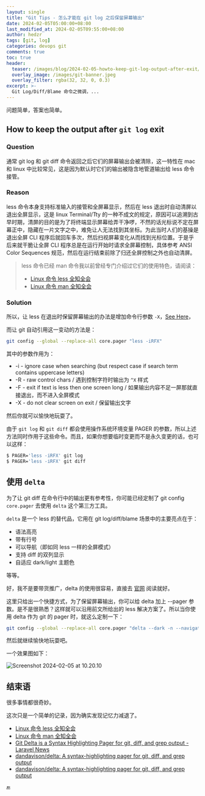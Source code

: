 ```yaml
---
layout: single
title: "Git Tips - 怎么才能在 git log 之后保留屏幕输出"
date: 2024-02-05T05:00:00+08:00
last_modified_at: 2024-02-05T09:55:00+08:00
author: hedzr
tags: [git, log]
categories: devops git
comments: true
toc: true
header:
  teaser: /images/blog/2024-02-05-howto-keep-git-log-output-after-exit/Screenshot%202024-02-05%20at%2010.20.10.png
  overlay_image: /images/git-banner.jpeg
  overlay_filter: rgba(32, 32, 0, 0.3)
excerpt: >-
  Git Log/Diff/Blame 命令之微调，...
---
```


问题简单，答案也简单。

## How to keep the output after `git log` exit

### Question

通常 git log 和 git diff 命令返回之后它们的屏幕输出会被清除，这一特性在 mac 和 linux 中比较常见，这是因为默认时它们的输出被隐含地管道输出给 less 命令接管。

### Reason

less 命令本身支持标准输入的接管和全屏幕显示，然后在 less 退出时自动清屏以退出全屏显示，这是 linux Terminal/Tty 的一种不成文的规定，原因可以追溯到古早时期，清屏的目的是为了将终端显示屏幕给弄干净啰，不然的话光标说不定在屏幕正中，隐藏在一片文字之中，难免让人无法找到其坐标。为此当时人们的基操是退出全屏 CLI 程序后就回车多次，然后扫视屏幕变化从而找到光标位置。于是乎后来就干脆让全屏 CLI 程序总是在运行开始时请求全屏幕控制，具体参考 ANSI Color Sequences 规范，然后在运行结束前除了归还全屏控制之外也自动清屏。

> less 命令已经 man 命令我以前曾经专门介绍过它们的使用特色，请阅读：
>
> - [Linux 命令 less 全知全会](https://hedzr.com/devops/linux/linux-less-command/)
> - [Linux 命令 man 全知全会](https://hedzr.com/devops/linux/linux-man-command/)

### Solution

所以，让 less 在退出时保留屏幕输出的办法是增加命令行参数 `-X`，[See Here](https://hedzr.com/devops/linux/linux-less-command/#less)，

而让 git 自动引用这一变动的方法是：

```bash
git config --global --replace-all core.pager "less -iRFX"
```

其中的参数作用为：

- -i - ignore case when searching (but respect case if search term contains uppercase letters)
- -R - raw control chars / 遇到控制字符时输出为 `^X` 样式
- -F - exit if text is less then one screen long / 如果输出内容不足一屏那就直接退出，而不进入全屏模式
- -X - do not clear screen on exit / 保留输出文字

然后你就可以愉快地玩耍了。

由于 `git log` 和 `git diff` 都会使用操作系统环境变量 PAGER 的参数，所以上述方法同时作用于这些命令。而且，如果你想要临时变更而不是永久变更的话，也可以这样：

```bash
$ PAGER='less -iRFX' git log
$ PAGER='less -iRFX' git diff
```

## 使用 `delta`

为了让 git diff 在命令行中的输出更有参考性，你可能已经定制了 git config `core.pager` 去使用 `delta` 这个第三方工具。

`delta` 是一个 less 的替代品，它用在 git log/diff/blame 场景中的主要亮点在于：

- 语法高亮
- 带有行号
- 可以导航（即如同 less 一样的全屏模式）
- 支持 diff 的双列显示
- 自适应 dark/light 主题色

等等。

好，我不是要带货推广，delta 的使用很容易，直接去 [官网](https://github.com/dandavison/delta) 阅读就好。

这里只给出一个快捷方式，为了保留屏幕输出，你可以给 delta 加上 --pager 参数。是不是很熟悉？这样就可以沿用前文所给出的 less 解决方案了。所以当你使用 delta 作为 git 的 pager 时，就这么定制一下：

```bash
git config --global --replace-all core.pager "delta --dark -n --navigate --pager 'less -iRFX'"
```

然后就继续愉快地玩耍吧。

一个效果图如下：

![Screenshot 2024-02-05 at 10.20.10](/images/blog/2024-02-05-howto-keep-git-log-output-after-exit/Screenshot%202024-02-05%20at%2010.20.10.png)

## 结束语

很多事情都很奇妙。

这次只是一个简单的记录，因为确实发现记忆力减退了。

- [Linux 命令 less 全知全会](https://hedzr.com/devops/linux/linux-less-command/)
- [Linux 命令 man 全知全会](https://hedzr.com/devops/linux/linux-man-command/)
- [Git Delta is a Syntax Highlighting Pager for git, diff, and grep output - Laravel News](https://laravel-news.com/git-delta)
- [dandavison/delta: A syntax-highlighting pager for git, diff, and grep output](https://github.com/dandavison/delta)
- [dandavison/delta: A syntax-highlighting pager for git, diff, and grep output](https://github.com/dandavison/delta)

🔚
